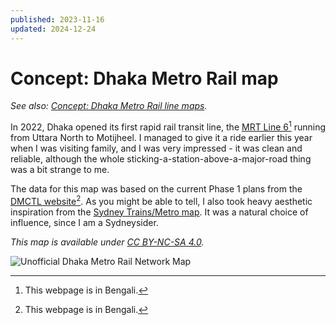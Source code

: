 ```yaml
---
published: 2023-11-16
updated: 2024-12-24
---
```


# Concept: Dhaka Metro Rail map

*See also: [Concept: Dhaka Metro Rail line maps](/garden/dhaka-metro-lines).*

In 2022, Dhaka opened its first rapid rail transit line, the
[MRT Line 6](https://dmtcl.gov.bd/site/page/1feee381-0cde-474d-a8f8-11c697814423/-)[^1]
running from Uttara North to Motijheel. I managed to give it a ride earlier this
year when I was visiting family, and I was very impressed - it was clean and
reliable, although the whole sticking-a-station-above-a-major-road thing was a
bit strange to me.

The data for this map was based on the current Phase 1 plans from the
[DMCTL website](https://dmtcl.gov.bd/)[^1]. As you might be able to tell, I also
took heavy aesthetic inspiration from the
[Sydney Trains/Metro map](https://transportnsw.info/sites/default/files/document/2023/11/Sydney-rail-network-map.pdf).
It was a natural choice of influence, since I am a Sydneysider.

*This map is available under [CC BY-NC-SA 4.0](https://creativecommons.org/licenses/by-nc-sa/4.0/).*

![Unofficial Dhaka Metro Rail Network Map](media/dhaka-metro/map.png)

[^1]: This webpage is in Bengali.